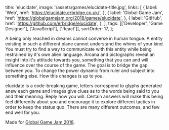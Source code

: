   title: 'elucidate',
  image: '/assets/games/elucidate-title.jpg',
  links: [
    {
      label: 'Web',
      href: 'https://elucidate.erbridge.co.uk/',
    },
    {
      label: 'Global Game Jam',
      href: 'https://globalgamejam.org/2018/games/elucidate',
    },
    {
      label: 'GitHub',
      href: 'https://github.com/erbridge/elucidate',
    },
  ],
  tags: [['Developer', 'Game Designer'], ['JavaScript'], ['React']],
  sortOrder: 17,
};

A being only reached in dreams cannot converse in human tongue. A entity
existing in such a different plane cannot understand the whims of your kind. You
must try to find a way to communicate with this entity while being restrained by
it's own alien language. Arcana and pictographs reveal an insight into it's
attitude towards you, something that you can and will influence over the course
of the game. The goal is to bridge the gap between you. To change the power
dynamic from ruler and subject into something else. How this changes is up to
you.

elucidate is a code-breaking game, letters correspond to glyphs generated anew
each game and images give clues as to the words being said to you and their
meaning. Reply how you will. Certain answers will make this being feel
differently about you and encourage it to explore different tactics in order to
keep the status quo. There are many different outcomes, and few end well for
you.

Made for [Global Game Jam 2018](https://globalgamejam.org/2018/games/elucidate).
